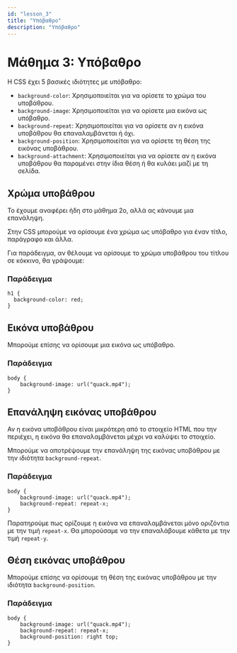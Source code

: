 ```yaml
---
id: "lesson_3"
title: "Υπόβαθρο"
description: "Υπόβαθρο"
---
```


# Μάθημα 3: Υπόβαθρο

Η CSS έχει 5 βασικές ιδιότητες με υπόβαθρο:
* `background-color`: Χρησιμοποιείται για να ορίσετε το χρώμα του υποβάθρου.
* `background-image`: Χρησιμοποιείται για να ορίσετε μια εικόνα ως υπόβαθρο.
* `background-repeat`: Χρησιμοποιείται για να ορίσετε αν η εικόνα υποβάθρου θα επαναλαμβάνεται ή όχι.
* `background-position`: Χρησιμοποιείται για να ορίσετε τη θέση της εικόνας υποβάθρου.
* `background-attachment`: Χρησιμοποιείται για να ορίσετε αν η εικόνα υποβάθρου θα παραμένει στην ίδια θέση ή θα κυλάει μαζί με τη σελίδα.

## Χρώμα υποβάθρου

Το έχουμε αναφέρει ήδη στο μάθημα 2ο, αλλά ας κάνουμε μια επανάληψη.

Στην CSS μπορούμε να ορίσουμε ένα χρώμα ως υπόβαθρο για έναν τίτλο, παράγραφο και άλλα.

Για παράδειγμα, αν θέλουμε να ορίσουμε το χρώμα υποβάθρου του τίτλου σε κόκκινο, θα γράψουμε:

### Παράδειγμα

```
h1 {
  background-color: red;
}
```

## Εικόνα υποβάθρου

Μπορούμε επίσης να ορίσουμε μια εικόνα ως υπόβαθρο.

### Παράδειγμα

```
body {
    background-image: url("quack.mp4");
}
```

## Επανάληψη εικόνας υποβάθρου

Αν η εικόνα υποβάθρου είναι μικρότερη από το στοιχείο HTML που την περιέχει, η εικόνα θα επαναλαμβάνεται μέχρι να καλύψει το στοιχείο.

Μπορούμε να αποτρέψουμε την επανάληψη της εικόνας υποβάθρου με την ιδιότητα `background-repeat`.

### Παράδειγμα

```
body {
    background-image: url("quack.mp4");
    background-repeat: repeat-x;
}
```

Παρατηρούμε πως ορίζουμε η εικόνα να επαναλαμβάνεται μόνο οριζόντια με την τιμή `repeat-x`.
Θα μπορούσαμε να την επαναλάβουμε κάθετα με την τιμή `repeat-y`.

## Θέση εικόνας υποβάθρου

Μπορούμε επίσης να ορίσουμε τη θέση της εικόνας υποβάθρου με την ιδιότητα `background-position`.

### Παράδειγμα

```
body {
    background-image: url("quack.mp4");
    background-repeat: repeat-x;
    background-position: right top;
}
```